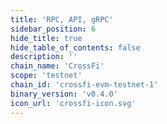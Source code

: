 ```yaml
---
title: 'RPC, API, gRPC'
sidebar_position: 6
hide_title: true
hide_table_of_contents: false
description: ''
chain_name: 'CrossFi'
scope: 'testnet'
chain_id: 'crossfi-evm-testnet-1'
binary_version: 'v0.4.0'
icon_url: 'crossfi-icon.svg'
---
```



<PageTitle
  iconUrl="img/crossfi-icon.svg"
  title="CrossFi Public Endpoints"
  chainId="crossfi-evm-testnet-1"
  version="v0.4.0"
/>

<Endpoints
  api="https://crossfi-t-api.noders.services"
  rpc="https://crossfi-t-rpc.noders.services"
  grpc="crossfi-t-grpc.noders.services:443"
  jsonRpc="https://crossfi-t-jsonrpc.noders.services"
/>
